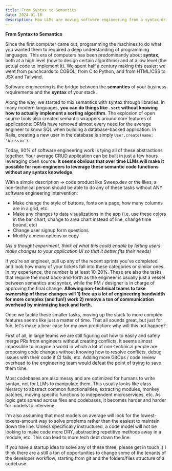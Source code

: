 ```yaml
---
title: From Syntax to Semantics
date: 2024-01-16
description: How LLMs are moving software engineering from a syntax-driven world to a semantics-driven one.
---
```


**From Syntax to Semantics**

Since the first computer came out, programming the machines to do what you wanted them to required a deep understanding of programming languages. This era of computers has been predominantly about **syntax**, both at a high level (how to design certain algorithms) and at a low level (the actual code to implement it). We spent half a century making this easier: we went from punchcards to COBOL, from C to Python, and from HTML/CSS to JSX and Tailwind.

Software engineering is the bridge between the **semantics** of your business requirements and the **syntax** of your stack. 

Along the way, we started to mix semantics with syntax through libraries. In many modern languages, **you can do things like `.sort` without knowing how to actually implement a sorting algorithm**. The explosion of open source tools also created semantic wrappers around core features of applications: ORMs have removed almost every need for the average engineer to know SQL when building a database-backed application. In Rails, creating a new user in the database is simply `User.create(name: 'Alessio')`.  

Today, 90% of software engineering work is tying all of these abstractions
together. Your average CRUD application can be built in just a few hours
leveraging open source. **It seems
obvious that over time LLMs will make it possible for non-engineers to leverage
these semantic code functions without any syntax knowledge.**

With a simple description -> code product like Sweep.dev or the likes, a non-technical person should be able to do any of these tasks without ANY software engineering intervention:
- Make change the style of buttons, fonts on a page, how many columns are in a grid, etc.
- Make any changes to data visualizations in the app (i.e. use these colors in the bar chart, change to area chart instead of line, change time bound, etc)
- Change user signup form questions
- Modify a menu options or copy

*(As a thought experiment, think of what this could enable by letting users make changes to your application UI so that it better fits their needs)*

If you're an engineer, pull up any of the recent sprints you've completed and look how many of your tickets fall into these categories or similar ones. In my experience, the number is at least 10-20%. These are also the tasks that require the most back-and-forth as the engineer is usually just a vessel between semantics and syntax, while the PM / designer is in charge of approving the final change. **Allowing non-technical teams to take ownership of these changes will 1) free up a lot of engineering bandwidth for more complex (and fun!) work 2) remove a ton of communication overhead by minimizing back and forth.** 

Once we tackle these smaller tasks, moving up the stack to more complex features seems like just a matter of time. That all sounds great, but just for fun, let's make a bear case for my own prediction: why will this not happen?

First of all, in large teams we are still figuring out how to easily and safely merge PRs from engineers without creating conflicts. It seems almost impossible to imagine a world in which a lot of non-technical people are proposing code changes without knowing how to resolve conflicts, debug issues with their code if CI fails, etc. Adding more GitOps / code review overhead to the engineering team would defeat the point of trying to save them time.

Most codebases are also messy and are optimized for humans to write syntax, not for LLMs to manipulate them. This usually looks like class hierarcy to abstract common functionalities, extracting modules, monkey patches, moving specific functions to independent microservices, etc. As logic gets spread across files and codebases, it becomes harder and harder for models to intervene. 

I'm also assuming that most models on average will look for the lowest-tokens-amount way to solve problems rather than the easiest to maintain down the line. Unless specifically instructured, a code model will not be looking to make code more DRY, abstracting repetitive methods away in a module, etc. This can lead to more tech debt down the line.

If you have a startup idea to solve any of these three, please get in touch :) I think there are a still a ton of opportunities to change some of the tenants of the developer workflow, starting from git and the folders/files structure of a codebase. 








